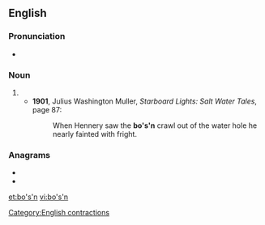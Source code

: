 ==English==

===Pronunciation===
* {{IPA|/ˈbəʊsn̩/|lang=en}}

===Noun===
{{en-noun}}

# {{alternative form of|bosun|lang=en}}
#* '''1901''', Julius Washington Muller, ''Starboard Lights: Salt Water Tales'', page 87:
#*: When Hennery saw the '''bo's'n''' crawl out of the water hole he nearly fainted with fright.

===Anagrams===
* {{l|en|nobs}}
* {{l|en|snob}}

[[Category:English contractions]]

[[et:bo's'n]]
[[vi:bo's'n]]